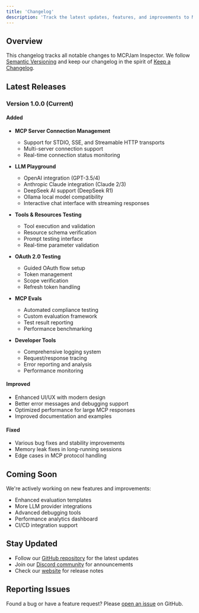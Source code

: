 ```yaml
---
title: 'Changelog'
description: 'Track the latest updates, features, and improvements to MCPJam Inspector'
---
```


## Overview

This changelog tracks all notable changes to MCPJam Inspector. We follow [Semantic Versioning](https://semver.org/) and keep our changelog in the spirit of [Keep a Changelog](https://keepachangelog.com/).

## Latest Releases

### Version 1.0.0 (Current)

#### Added
- **MCP Server Connection Management**
  - Support for STDIO, SSE, and Streamable HTTP transports
  - Multi-server connection support
  - Real-time connection status monitoring

- **LLM Playground**
  - OpenAI integration (GPT-3.5/4)
  - Anthropic Claude integration (Claude 2/3)
  - DeepSeek AI support (DeepSeek R1)
  - Ollama local model compatibility
  - Interactive chat interface with streaming responses

- **Tools & Resources Testing**
  - Tool execution and validation
  - Resource schema verification
  - Prompt testing interface
  - Real-time parameter validation

- **OAuth 2.0 Testing**
  - Guided OAuth flow setup
  - Token management
  - Scope verification
  - Refresh token handling

- **MCP Evals**
  - Automated compliance testing
  - Custom evaluation framework
  - Test result reporting
  - Performance benchmarking

- **Developer Tools**
  - Comprehensive logging system
  - Request/response tracing
  - Error reporting and analysis
  - Performance monitoring

#### Improved
- Enhanced UI/UX with modern design
- Better error messages and debugging support
- Optimized performance for large MCP responses
- Improved documentation and examples

#### Fixed
- Various bug fixes and stability improvements
- Memory leak fixes in long-running sessions
- Edge cases in MCP protocol handling

## Coming Soon

We're actively working on new features and improvements:

- Enhanced evaluation templates
- More LLM provider integrations
- Advanced debugging tools
- Performance analytics dashboard
- CI/CD integration support

## Stay Updated

- Follow our [GitHub repository](https://github.com/MCPJam/inspector) for the latest updates
- Join our [Discord community](https://discord.gg/JEnDtz8X6z) for announcements
- Check our [website](https://mcpjam.com) for release notes

## Reporting Issues

Found a bug or have a feature request? Please [open an issue](https://github.com/MCPJam/inspector/issues/new) on GitHub.

